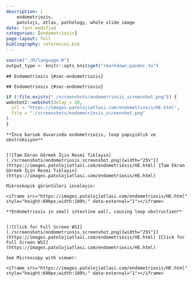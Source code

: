 ```yaml
---
description: |
    endometriozis, 
    patoloji, atlas, pathology, whole slide image
date: last-modified
categories: [endometriozis]
page-layout: full
bibliography: references.bib
---
```


```r

source("./R/language.R")
output_type <- knitr::opts_knit$get("rmarkdown.pandoc.to")

```

```asis

## Endometriozis {#sec-endometriozis}

```

```asis

## Endometriosis {#sec-endometriosis}

```

```r
if (!file.exists("./screenshots/endometriosis_screenshot.png")) {
webshot2::webshot(delay = 20,
  url = "https://images.patolojiatlasi.com/endometriosis/HE.html",
  file = "./screenshots/endometriosis_screenshot.png"
)
}
```

```asis

**İnce barsak duvarında endometriozis, loop yapışıklık ve obstrüksiyon**


[![Tam Ekran Görmek İçin Resmi Tıklayın](./screenshots/endometriosis_screenshot.png){width="25%"}](https://images.patolojiatlasi.com/endometriosis/HE.html) [Tam Ekran Görmek İçin Resmi Tıklayın](https://images.patolojiatlasi.com/endometriosis/HE.html)

```


```asis

Mikroskopik görüntüleri inceleyin:

<iframe src="https://images.patolojiatlasi.com/endometriosis/HE.html" style="height:600px;width:100%;" data-external="1"></iframe>

```

```asis

**Endometriosis in small intestine wall, causing loop obstruction**


[![Click for Full Screen WSI](./screenshots/endometriosis_screenshot.png){width="25%"}](https://images.patolojiatlasi.com/endometriosis/HE.html) [Click for Full Screen WSI](https://images.patolojiatlasi.com/endometriosis/HE.html)

```

```asis

See Microscopy with viewer: 

<iframe src="https://images.patolojiatlasi.com/endometriosis/HE.html" style="height:600px;width:100%;" data-external="1"></iframe>

```
